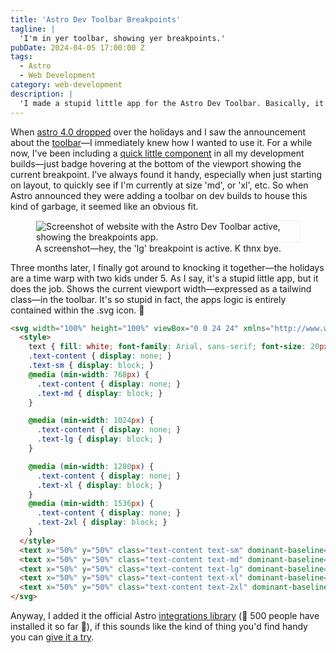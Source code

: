 ```yaml
---
title: 'Astro Dev Toolbar Breakpoints'
tagline: |
  'I'm in yer toolbar, showing yer breakpoints.'
pubDate: 2024-04-05 17:00:00 Z
tags:
  - Astro
  - Web Development
category: web-development
description: |
  'I made a stupid little app for the Astro Dev Toolbar. Basically, it just shows the current viewport width—expressed as a tailwind class—in the toolbar.'
---
```


When [astro 4.0 dropped](https://astro.build/blog/astro-4/) over the holidays and I saw the announcement about the [toolbar]( https://astro.build/blog/astro-4/#the-astro-dev-toolbar)—I immediately knew how I wanted to use it. For a while now, I've been including a [quick little component](https://indieweb.social/@zero_gravitas/110976287648555281) in all my development builds—just badge hovering at the bottom of the viewport showing the current breakpoint. I've always found it handy, especially when just starting on layout, to quickly see if I'm currently at size 'md', or 'xl', etc. So when Astro announced they were adding a toolbar on dev builds to house this kind of garbage, it seemed like an obvious fit.

<figure>
  <Image style="border: 1px solid #EDEDED" src={Screenshot} alt="Screenshot of website with the Astro Dev Toolbar active, showing the breakpoints app." />
  <figcaption>
    A screenshot—hey, the 'lg' breakpoint is active. K thnx bye.
  </figcaption>
</figure>

Three months later, I finally got around to knocking it together—the holidays are a time warp with two kids under 5. As I say, it's a stupid little app, but it does the job. Shows the current viewport width—expressed as a tailwind class—in the toolbar. It's so stupid in fact, the apps logic is entirely contained within the .svg icon. 🤣

```html
<svg width="100%" height="100%" viewBox="0 0 24 24" xmlns="http://www.w3.org/2000/svg">
  <style>
    text { fill: white; font-family: Arial, sans-serif; font-size: 20px; }
    .text-content { display: none; }
    .text-sm { display: block; }
    @media (min-width: 768px) {
      .text-content { display: none; }
      .text-md { display: block; }
    }

    @media (min-width: 1024px) {
      .text-content { display: none; }
      .text-lg { display: block; }
    }

    @media (min-width: 1280px) {
      .text-content { display: none; }
      .text-xl { display: block; }
    }
    @media (min-width: 1536px) {
      .text-content { display: none; }
      .text-2xl { display: block; }
    }
  </style>
  <text x="50%" y="50%" class="text-content text-sm" dominant-baseline="middle" text-anchor="middle">sm</text>
  <text x="50%" y="50%" class="text-content text-md" dominant-baseline="middle" text-anchor="middle">md</text>
  <text x="50%" y="50%" class="text-content text-lg" dominant-baseline="middle" text-anchor="middle">lg</text>
  <text x="50%" y="50%" class="text-content text-xl" dominant-baseline="middle" text-anchor="middle">xl</text>
  <text x="50%" y="50%" class="text-content text-2xl" dominant-baseline="middle" text-anchor="middle">2xl</text>
</svg>
```

Anyway, I added it the official Astro [integrations library](https://astro.build/integrations/?search=&categories%5B%5D=toolbar) (🎊 500 people have installed it so far 🎉), if this sounds like the kind of thing you'd find handy you can [give it a try](https://github.com/bryanschuetz/astro-breakpoints#readme).
